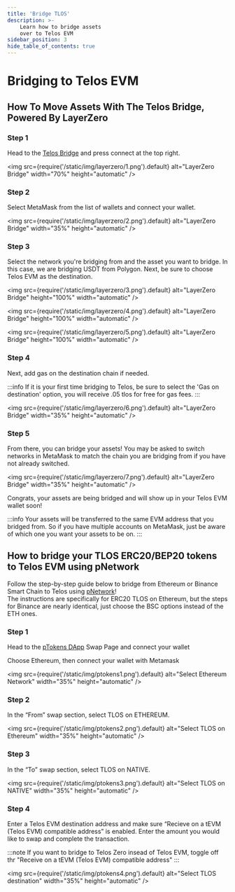 ---
title: 'Bridge TLOS'
description: >-
    Learn how to bridge assets
    over to Telos EVM
sidebar_position: 3
hide_table_of_contents: true
---

# Bridging to Telos EVM

## How To Move Assets With The Telos Bridge, Powered By LayerZero

### Step 1

Head to the [Telos Bridge](https://bridge.telos.net/) and press connect at the top right.

<img
    src={require('/static/img/layerzero/1.png').default}
    alt="LayerZero Bridge"
    width="70%"
    height="automatic"
/>

### Step 2

Select MetaMask from the list of wallets and connect your wallet.

<img
    src={require('/static/img/layerzero/2.png').default}
    alt="LayerZero Bridge"
    width="35%"
    height="automatic"
/>

### Step 3

Select the network you're bridging from and the asset you want to bridge. In this case, we are bridging USDT from Polygon.  Next, be sure to choose Telos EVM as the destination.

<div class="three-pics-display">

<img
    src={require('/static/img/layerzero/3.png').default}
    alt="LayerZero Bridge"
    height="100%"
    width="automatic"
/>

<img
    src={require('/static/img/layerzero/4.png').default}
    alt="LayerZero Bridge"
    height="100%"
    width="automatic"
/>

<img
    src={require('/static/img/layerzero/5.png').default}
    alt="LayerZero Bridge"
    height="100%"
    width="automatic"
/>

</div>

### Step 4

Next, add gas on the destination chain if needed.

:::info
If it is your first time bridging to Telos, be sure to select the 'Gas on destination' option, you will receive .05 tlos for free for gas fees.
:::

<img
    src={require('/static/img/layerzero/6.png').default}
    alt="LayerZero Bridge"
    width="35%"
    height="automatic"
/>

### Step 5

From there, you can bridge your assets! You may be asked to switch networks in MetaMask to match the chain you are bridging from if you have not already switched.

<img
    src={require('/static/img/layerzero/7.png').default}
    alt="LayerZero Bridge"
    width="35%"
    height="automatic"
/>

Congrats, your assets are being bridged and will show up in your Telos EVM wallet soon! 

:::info
Your assets will be transferred to the same EVM address that you bridged from. So if you have multiple accounts on MetaMask, just be aware of which one you want your assets to be on.
:::

## How to bridge your TLOS ERC20/BEP20 tokens to Telos EVM using pNetwork

Follow the step-by-step guide below to bridge from Ethereum or Binance Smart Chain to Telos using [pNetwork](https://dapp.ptokens.io/#/swap)!  
The instructions are specifically for ERC20 TLOS on Ethereum, but the steps for Binance are nearly identical, just choose the BSC options instead of the ETH ones.

### Step 1

Head to the [pTokens DApp](https://dapp.ptokens.io/#/swap) Swap Page and connect your wallet

Choose Ethereum, then connect your wallet with Metamask

<img
    src={require('/static/img/ptokens1.png').default}
    alt="Select Ethereum Network"
    width="35%"
    height="automatic"
/>

### Step 2

In the “From” swap section, select TLOS on ETHEREUM.

<img
    src={require('/static/img/ptokens2.png').default}
    alt="Select TLOS on Ethereum"
    width="35%"
    height="automatic"
/>

### Step 3

In the “To” swap section, select TLOS on NATIVE.

<img
    src={require('/static/img/ptokens3.png').default}
    alt="Select TLOS on NATIVE"
    width="35%"
    height="automatic"
/>

### Step 4 

Enter a Telos EVM destination address and make sure “Recieve on a tEVM (Telos EVM) compatible address” is enabled. Enter the amount you would like to swap and complete the transaction.

:::note
If you want to bridge to Telos Zero insead of Telos EVM, toggle off thr "Receive on a tEVM (Telos EVM) compatible address"
:::

<img
    src={require('/static/img/ptokens4.png').default}
    alt="Select TLOS destination"
    width="35%"
    height="automatic"
/>
